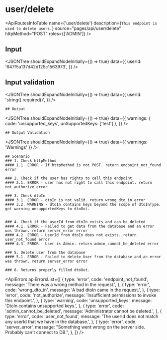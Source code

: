 

<Meta title="ApplicationModel/ApiRoutes/user/delete" />

# user/delete

<ApiRoutesInfoTable
  name={'user/delete'}
  description={`This endpoint is used to delete users.`}
  source="pages/api/user/delete"
  httpMethod="POST"
  roles={['ADMIN']}
/>

## Input

<JSONTree
  shouldExpandNodeInitially={() => true}
  data={{
    userId: '647f5a137d42d125c1563973',
  }}
/>

## Input validation

<JSONTree
  shouldExpandNodeInitially={() => true}
  data={{
    userId: 'string().required()',
  }}
/>

    ## Output

<JSONTree
  shouldExpandNodeInitially={() => true}
  data={{
    warnings: { code: 'unsupported_keys', unSupportedKeys: ['test'] },
  }}
/>

    ## Output Validation

<JSONTree
  shouldExpandNodeInitially={() => true}
  data={{ warnings: 'Warnings' }}
/>

    ## Scenario
    ### 1. Check httpMethod
    #### 1.1. ERROR - If httpMethod is not POST. return endpoint_not_found error

    ### 2. Check if the user has rights to call this endpoint
    #### 2.1. ERROR - user has not right to call this endpoint. return not_authorize error

    ### 3. Check dtoIn
    #### 3.1. ERROR - dtoIn is not valid. return wrong_dto_in error
    #### 3.2. WARNING - dtoIn contains keys beyond the scope of dtoInType. get warning unsupportedKeys to dtoOut.


    ### 4. Check if the userId from dtoIn exists and can be deleted
    #### 4.1. ERROR - Failed to get data from the database and an error was thrown. return server_error error
    #### 4.2. ERROR - UserId from dtoIn does not exists. return user_not_found error
    #### 4.3. ERROR - User is Admin. return admin_cannot_be_deleted error

    ### 5. Delete user from the database
    #### 5.1. ERROR - Failed to delete User from the database and an error was thrown. return server_error error

    ### 6. Returns properly filled dtoOut.

<ApiErrors
  apiErrorsList={[
    {
      type: 'error',
      code: 'endpoint_not_found',
      message: 'There was a wrong method in the request.',
    },
    {
      type: 'error',
      code: 'wrong_dto_in',
      message: 'A bad dtoIn came in the request.',
    },
    {
      type: 'error',
      code: 'not_authorize',
      message: 'Insufficient permissions to invoke this endpoint.',
    },
    {
      type: 'warning',
      code: 'unsupported_keys',
      message: 'DtoIn contains unsupported keys.',
    },
    {
      type: 'error',
      code: 'admin_cannot_be_deleted',
      message: 'Administrator cannot be deleted.',
    },
    {
      type: 'error',
      code: 'user_not_found',
      message:
        'The userId does not match any userId that we have in the database.',
    },
    {
      type: 'error',
      code: 'server_error',
      message:
        "Something went wrong on the server side. Probably can't connect to DB.",
    },
  ]}
/>
